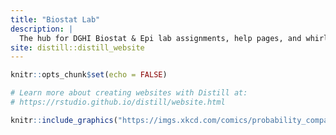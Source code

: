 ```yaml
---
title: "Biostat Lab"
description: |
  The hub for DGHI Biostat & Epi lab assignments, help pages, and whirly gigs
site: distill::distill_website
---
```


```r
knitr::opts_chunk$set(echo = FALSE)

# Learn more about creating websites with Distill at:
# https://rstudio.github.io/distill/website.html

```

```r
knitr::include_graphics("https://imgs.xkcd.com/comics/probability_comparisons.png")
```


